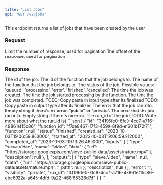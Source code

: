 ```yaml
---
title: "List Jobs"
api: "GET /v2/jobs"
---
```


This endpoint returns a list of jobs that have been created by the user.

### Request
<ParamField query="limit" type="string" default="none">
  Limit the number of response, used for pagination
</ParamField>
<ParamField query="offset" type="string" default="none">
  The offset of the response, used for pagination
</ParamField>

### Response
<ResponseField name="array" type="array Jobs">
<Expandable title="properties">
<ResponseField name="id" type="string">
  The id of the job.
</ResponseField>
<ResponseField name="function_id" type="string">
  The id of the function that the job belongs to.
</ResponseField>
<ResponseField name="function" type="string">
  The name of the function that the job belongs to.
</ResponseField>
<ResponseField name="status" type="string">
The status of the job. Possible values: 'queued', 'processing', 'error', 'finished', 'cancelled';
</ResponseField>
<ResponseField name="created_at" type="string">
  The time the job was created.
</ResponseField>
<ResponseField name="started_at" type="string">
  The time the job started processing by the function.
</ResponseField>
<ResponseField name="completed_at" type="string">
  The time the job was completed.
</ResponseField>
<ResponseField name="inputs" type="list">
  TODO: Copy paste in input type after its finalized
</ResponseField>
<ResponseField name="outputs" type="list">
  TODO: Copy paste in output type after its finalized
</ResponseField>
<ResponseField name="error" type="string">
  The error that the job ran into. Empty string if there's no error. 
</ResponseField>
<ResponseField name="visibility" type="string">
  "public" or "private". The error that the job ran into. Empty string if there's no error. 
</ResponseField>
<ResponseField name="run_id" type="string">
  The run_id of the job (TODO: Write more about what the run_id is)
</ResponseField>
        </Expandable>
    </ResponseField>

<ResponseExample>
```json
[
  {
    "id": "34196fe0-6fc9-4cc7-a716-48861ef15c86",
    "function_id": "f7de8467-17f3-4599-8f9d-ef601b172f71",
    "function": null,
    "status": "finished",
    "created_at": "2023-10-03T19:06:59.863000",
    "started_at": "2023-10-03T19:06:59.912000",
    "completed_at": "2023-10-03T19:13:26.469000",
    "inputs": [
      {
        "type": "sieve.Video",
        "name": "video",
        "data": {
          "url": "https://storage.googleapis.com/sieve-public-data/assets/nature.mp4"
        },
        "description": null
      },
    ],
    "outputs": [
      {
        "type": "sieve.Video",
        "name": null,
        "data": {
          "url": "https://storage.googleapis.com/sieve-public-data/assets/nature.mp4",
          "_path": null
        },
        "description": null
      }
    ],
    "error": "",
    "visibility": "private",
    "run_id": "34196fe0-6fc9-4cc7-a716-48861ef15c86-ebe6922a-a645-4dfd-9a22-468f65326d7d"
  }
]
```
</ResponseExample>
